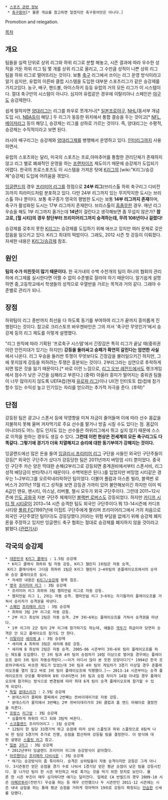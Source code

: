  * [[스포츠 관련 정보]]
  * [[축구용어]][* 물론 개요를 참고하면 알겠지만 축구용어만은 아니다.]

Promotion and relegation.

[[목차]]
== 개요 ==
팀들을 실력 단위로 상위 리그와 하위 리그로 분할 해놓고, 시즌 결과에 따라 우수한 성적을 거둔 하위 리그 팀 몇 개를 상위 리그로 올리고, 그 수만큼 성적이 나쁜 상위 리그 팀을 하위 리그로 떨어뜨리는 것이다. 보통 [[축구]] 리그에서 쓰이는 리그 운영 방식이라고 알기 쉽지만, 유럽의 이른바 클럽 시스템을 도입한 대부분 스포츠리그가 같은 승강제를 가지고있다. 농구, 배구, 핸드볼, 아이스하키 등등 유럽의 거의 모든 리그가 이 시스템이다. 절대 축구만의 시스템이 아니다. 심지어 유럽같은 경우에 이탈리아나 스페인은 [[야구]]도 승강제한다. 

쉽게 말하자면 [[양대리그]]는 리그를 좌우로 쪼개거나[* [[일본프로야구]], [[NHL]](동서부 개념 도입 시), [[NBA]]등이 해당.] 두 리그가 동등한 위치에서 통합 결승을 두는 것이고[* [[NFL]], [[메이저리그]] 등이 해당.], 승강제는 리그를 상하로 가르는 것이다. 즉, 양대리그는 수평적, 승강제는 수직적이라고 보면 된다.

러시아 배구리그는 승강제와 [[양대리그]]제를 병행해서 운영하고 있다. [[인터리그]]까지 사용하면서.

유럽의 스포츠와는 달리, 미국의 스포츠는 프로,아마추어를 통합한 관리단체가 존재하지 않고 리그 별로 폐쇄적인 운영을 하는 [[프랜차이즈]] 제도이기 때문에 승강제가 도입되기 어렵다. 한국의 프로스포츠도 이 시스템을 가져온 탓에 [[K리그]]의 [wiki:"K리그/승강제"승강제] 도입에 어려움을 겪었다.

[[잉글랜드]]의 경우 [[프리미어 리그]]를 정점으로 '''24부 리그'''(브리스톨 하위 축구리그 디비전3)까지 피라미드처럼 분포하고 있다. 다만 24부 리그까지 있는 무지막지한 도시는 브리스톨 하나 뿐이다. 보통 축구종가 영국의 평범한 도시는 보통 '''14부 리그까지 존재'''하며, 축구가 활성화된 도시는 17부 리그까지 존재한다. 브리스톨이 [[흠좀무]]한 경우. 매년 리그 우승을 해도 1부 리그까지 올가는데 '''14년'''이 걸린다고 생각해보면 좀 무섭지 않은가? '''참고로, [헐 시티]의 경우 창단부터 프리미어리그까지 승격하는데, 무려 108년이나 걸렸다!'''

승강제를 갖추지 못한 [[K리그]]는 승강제를 도입하기 위해 애쓰고 있지만 여러 문제로 갖은 잡음을 일으키고 있다. K리그 최대의 떡밥이다. 그래도, 2012 시즌 첫 강등이 이뤄졌다. 자세한 내용은 [[K리그/승강제]] 참조.

== 원인 ==
'''팀의 수가 미친듯이 많기 때문이다.''' 한 국가내의 수백 수천개의 팀이 하나의 협회의 관리하에 리그제를 실시한다면 어쩔 수 없이 수준별로 잘라야 하기 때문이다. 알기쉽게 설명하면 중,고등학교에서 학생들의 성적으로 우열반을 가르는 목적과 거의 같다. 그래야 수준별로 관리가 되니.

== 장점 ==
하위팀이 리그 종반까지 최선을 다 하도록 동기를 부여하여 리그가 끝까지 흥미롭게 진행된다는 것이다. 참고로 크리스토프 바우젠바인은 그의 저서 '축구란 무엇인가'에서 승강제 등의 리그 제도를 이렇게 설명했다.

"리그 원칙에 따라 기획된 '프로축구 시스템'에서 긴장감은 특히 리그가 끝날 때(중위권이란 안전지대가 있기는 하지만) '''강등을 둘러싸고 승패가 확연히 갈린다는 엄연한 사실'''에서 나온다. 리그 우승을 둘러싼 투쟁이 무엇보다도 긴장감을 불러일으키긴 하지만, 그에 못지않게 강등을 피하려는 투쟁은 흥분되는 것이다. 2부리그라는 심연으로 추락하게 되면 많은 것을 잃기 때문이다.[* 바로 이런 느낌으로, [[리그 오브 레전드]]에서도 랭크게임에서 점수가 낮은 구간을 심해라고 부른다.] (중략) 아울러 흥미가 떨어지는 중위권 팀들이 너무 많아지지 않도록 UEFA컵(현재 [[유로파 리그]])이나 UI(전 인터토토 컵)컵에 참가할수 있는 수익성 높고 인기있는 자리를 얻으려는 추가적 자극을 준다. (후략)"

== 단점 ==
강등된 팀은 광고나 스폰서 등에 악영향을 미쳐 자금이 줄어들며 이에 따라 선수 몸값을 지불하지 못해 울며 겨자먹기로 주요 선수를 팔거나 방출 시킬 수도 있다는 점. 몸값이 아니더라도 어느 정도 인지도 있는 선수들은 하위리그에서 뛰고 싶지 않기 때문에 스스로 이적을 원하는 경우도 생길 수 있다. '''그런데 이런 현상은 전세계의 모든 축구리그도 다 똑같다. 그렇기에 경기가 더욱 치열해지고 승리에 대한 동기부여가 강해지는 것이다.'''

잉글랜드에선 많은 돈을 들여 [[잉글리시 프리미어 리그]] 구단을 사들인 외국인 구단주들이 강등[* 외국인 구단주가 샀다가 강등당한 팀은 2011년까지 버밍엄 시티 뿐이었다. 중국인 구단주 카슨 양은 막대한 손해(2부리그로 강등되면 중계권비에서부터 스폰서비, 리그 성적 배당금이 반타작나기 때문이다. 수백억원은 된다.)를 입었지만 버밍엄 시티같은 경우는 1~2부리그를 오르락내리락하던 팀이었다. 더불어 풀럼과 아스톤 빌라, 블랙번 로버스가 2011년 11월 리그 성적을 보면 강등권 가까이 있어 불안해보이긴 하지만 이미 빅 4급인 맨유, 맨시티, 아스날, 리버풀, 첼시 모두가 외국 구단주이다. 그런데 2011~12시즌에 [[인도 공화국]] 자본 구단주 체제이던 [[블랙번 로버스]]도 강등되었다. 하지만 [[카디프 시티]],[[헐 시티]]같이 2013~14 시즌 승격한 팀도 외국인 구단주이다.뭐 13-14시즌에 카디프 시티랑 [[풀럼 FC]](1997년에 이집트 구단주에게 팔리며 프리미어리그에서 거의 처음으로 외국인 구단주였던 팀이다)도 강등당했다.]이라는 위험 부담을 없애기 위해 승강제 폐지론을 주장하고 있지만 잉글랜드 축구 협회는 절대로 승강제를 폐지하지 않을 것이라고 밝혔다.([http://www.goal.com/kr/news/148/england/2011/10/19/2717827/fa-epl-%EC%8A%B9%EA%B0%95%EC%A0%9C-%ED%8F%90%EC%A7%80-%EC%A0%88%EB%8C%80%EB%A1%9C-%EC%97%86%EC%9D%84-%EA%B2%83 관련기사])

== 각국의 승강제 ==
 * [[대한민국]] [[K리그 클래식]] : 1.5팀 승강제
  * K리그 클래식 최하위 팀 자동 강등, K리그 챌린지 1위팀은 자동 승격,
  K리그 클래식에서 그다음 최하위 1팀은 K리그 챌린지 2~4위팀의 준플레이오프에서의 승자와 승강 플레이오프 실시.
  * 자세한 내용은 [[K리그/승강제]] 항목 참조.
 * [[영국]] [[프리미어 리그]] : 3팀 승강제
  * 프리미어 리그 최하위 3팀 챔피언쉽 리그로 자동 강등.
  * 챔피언쉽 리그 1, 2위는 자동 승격. 챔피언쉽 리그 3~6위는 자기들끼리 플레이오프를 거쳐서 승리자가 승격권을 따낸다.
 * [[스페인]] [[프리메라 리가]] : 3팀 승강제
  * 최하위 3팀 2부 리그로 자동 강등.
  * 2부 리그 최상위 2팀은 자동 승격. 2부 3위~6위는 플레이오프를 거쳐서 승격권을 따낸다.
  * 1부 리그의 2군 팀이 2부 리그에 참가하기도 하는데, 얘들은 [[깍두기]] 취급이라 당연히 승격은 안 되고 플레이오프 참가도 안 한다.
 * [[이탈리아]] [[세리에 A]] : 3팀 승강제
  * 세리에 A 최하위 3팀은 세리에 B로 강등.
  * 세리에 B 최상위 2팀은 자동 승격. 2005-06 시즌부터 3위~6위 팀이 플레이오프를 하는 제도를 도입했다. 단 3위 팀과 4위 팀의 승점차가 10점 이상으로 벌어질 경우에는 플레이오프 없이 3위 팀이 자동승격된다.~~이거 어디서 많이 본 듯한 모양이다?[* 1994년 한국 프로야구에서도 비슷한 제도가 있었는데 3위 팀과 4위 팀의 게임차가 3경기 이상일 경우 준플레이오프를 열지 않고 바로 3위 팀이 플레이오프에 직행했다.]~~ 2013-14 시즌부터는 승격 플레이오프의 규모를 확대하여 8위 이내이면서 3위 팀과 승점 차이가 14점 이내일 경우 플레이오프에 참가하는 방식으로 변경됨에 따라 최대 6개 팀이 승격 플레이오프에 참가할 수 있게 되었다.
 * [[독일]] [[분데스리가]] : 2.5팀 승강제
  * 분데스리가 꼴찌와 꼴찌에서 2번째는 쯔바이데리가로 자동 강등.
  * 분데스리가 꼴지에서 3번째는 2부 쯔바이데리가의 3위 클럽과 홈 앤드 어웨이로 결정전을 치른다.
 * [[프랑스]] [[리그앙]] : 3팀 승강제
  * 심플하게 하위의 리그 되와 3팀씩 바꾼다.
 * [[스코틀랜드]] 프리미어리그 : 1팀 승강제
  * 12팀이 한 팀당 33경기씩 하고 승점에 따라 상위 스플릿과 하위 스플릿으로 6팀씩 나눠 한 팀당 5경기씩 추가로 진행, 승점을 합산하여 강등될 팀을 결정한다. 이 방식에 대한 설명은 [[스플릿 리그]] 참고.
 * [[일본]] [[J리그]] : 3팀 승강제
  * 2012년부터 잉글랜드 프리미어 리그와 승강방식이 같아졌다.
 * [[아르헨티나]] [[프리메라 디비시온]] : 3팀 승강제
  * 여기는 승강방식이 좀 특이하다. 승격은 상위팀들이 자동 승격이지만 강등은 그게 아니다. 3시즌동안 얻은 승점을 경기 수로 나눠서 1경기당 얻은 평균 승점이 낮은 팀을 강등시킨다. 잘 나가던 팀이 한 시즌 부진하고 바로 훅가는 것을 막기 위한 장치로 보인다. 물론 한 시즌 부진이 매우 심각하다면 얘기는 달리잔다. 일례로 CA 반필드의 경우 2009-10 시즌 [[아페르투라]](전반기) 우승을 하는 등 매우 선전했으나 두 시즌만인 2011-12 시즌에는 시즌 내내 삽질을 하는 통에 평균 승점을 거하게 깎아먹어 19위로 강등이 확정되는 [[안습]]한 신세를 당했다.
